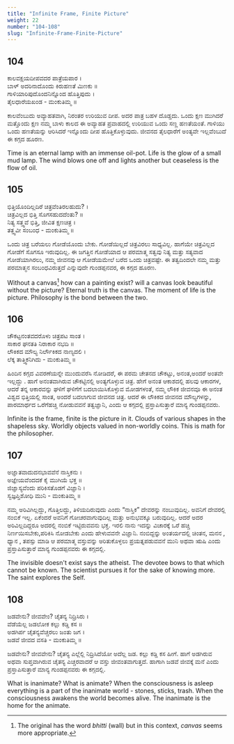 ```yaml
---
title: "Infinite Frame, Finite Picture"
weight: 22
number: "104-108"
slug: "Infinite-Frame-Finite-Picture"
---
```


## 104
ಕಾಲವಕ್ಷಯದೀಪವದರ ಪಾತ್ರೆಯಪಾರ ।  
ಬಾಳ್ ಅದರಿನಾದೊಂದು ಕಿರುಹಣತೆ ಮಿಣಕು ॥  
ಗಾಳಿಯಾರಿಪುದೊಂದನಿನ್ನೊಂದ ಹೊತ್ತಿಪುದು ।  
ತೈಲಧಾರೆಯಖಂಡ - ಮಂಕುತಿಮ್ಮ ॥

ಕಾಲವೆಂಬುದು ಅವ್ಯಾಹತವಾಗಿ, ನಿರಂತರ ಉರಿಯುವ ದೀಪ. ಅದರ ಪಾತ್ರ ಬಹಳ ದೊಡ್ಡದು. ಒಂದು ಕ್ಷಣ ಮುಗಿದರೆ ಮತ್ತೊಂದು ಕ್ಷಣ ನಮ್ಮ ಬಾಳು ಕಾಲದ ಈ ಅವ್ಯಾಹತ ಪ್ರವಾಹದಲ್ಲಿ ಉರಿಯುವ ಒಂದು ಸಣ್ಣ ಹಣತೆಯಂತೆ. ಗಾಳಿಯು ಒಂದು ಹಣತೆಯನ್ನು ಆರಿಸಿದರೆ ಇನ್ನೊಂದು ದೀಪ ಹೊತ್ತಿಕೊಳ್ಳುವುದು. ಜೀವನದ ತೈಲಧಾರೆಗೆ ಅಂತ್ಯವೇ ಇಲ್ಲವೆಂಬುದೆ ಈ ಕಗ್ಗದ ಹೂರಣ.

Time is an eternal lamp with an immense oil-pot. Life is the glow of a small mud lamp. The wind blows one off and lights another but ceaseless is the flow of oil.

## 105
ಭಿತ್ತಿಯೊಂದಿಲ್ಲದಿರೆ ಚಿತ್ರವೆಂತಿರಲಹುದು? ।  
ಚಿತ್ರವಿಲ್ಲದ ಭಿತ್ತಿ ಸೊಗಸಹುದದೆಂತು? ॥  
ನಿತ್ಯ ಸತ್ತ್ವವೆ ಭಿತ್ತಿ, ಜೀವಿತ ಕ್ಷಣಚಿತ್ರ ।  
ತತ್ತ್ವವೀ ಸಂಬಂಧ - ಮಂಕುತಿಮ್ಮ ॥

ಒಂದು ಚಿತ್ರ ಬರೆಯಲು ಗೋಡೆಯೊಂದು ಬೇಕು. ಗೋಡೆಯಿಲ್ಲದೆ ಚಿತ್ರವಿರಲು ಸಾಧ್ಯವಿಲ್ಲ. ಹಾಗೆಯೇ ಚಿತ್ರವಿಲ್ಲದ ಗೋಡೆಗೆ ಸೊಗಸೂ ಇರುವುದಿಲ್ಲ. ಈ ಜಗತ್ತಿನ ಗೋಡೆಯಾದ ಆ ಪರಮಾತ್ಮ ಸತ್ವವು ನಿತ್ಯ ಮತ್ತು ಸತ್ಯವಾದ ಗೋಡೆಯಾಗಿರಲು, ನಮ್ಮ ಜೀವನವು ಆ ಗೋಡೆಯಮೇಲೆ ಬರೆದ ಒಂದು ಚಿತ್ರವಷ್ಟೇ. ಈ ತತ್ವದಿಂದಲೇ ನಮ್ಮ ಮತ್ತು ಪರಮಾತ್ಮನ ಸಂಬಂಧವಿರುತ್ತದೆ ಎನ್ನುವುದೇ ಗುಂಡಪ್ಪನವರ, ಈ ಕಗ್ಗದ ಹೂರಣ.

Without a canvas[^35] how can a painting exist? will a canvas look beautiful without the picture? Eternal truth is the canvas. The moment of life is the picture. Philosophy is the bond between the two.

## 106
ಚೌಕಟ್ಟನಂತವದರೊಳು ಚಿತ್ರಪಟ ಸಾಂತ ।  
ಸಾಕಾರ ಘನತತಿ ನಿರಾಕಾರ ನಭದಿ ॥  
ಲೌಕಿಕದ ಮೌಲ್ಯ ನಿರ್ಲೌಕಿಕದ ನಾಣ್ಯದಲಿ ।  
ಲೆಕ್ಕ ತಾತ್ತ್ವಿಕನಿಗಿದು - ಮಂಕುತಿಮ್ಮ ॥

ಹಿಂದಿನ ಕಗ್ಗದ ವಿವರಣೆಯನ್ನೇ ಮುಂದುವರೆಸಿ ನೋಡಿದರೆ, ಈ ಪರಮ ಚೇತನದ ಚೌಕಟ್ಟು, ಅನಂತ,ಅಂದರೆ ಅಂತವೇ ಇಲ್ಲದ್ದು . ಹಾಗೆ ಅನಂತವಾಗಿರುವ ಚೌಕಟ್ಟಿನಲ್ಲಿ ಅಂತ್ಯಗೊಳ್ಳುವ ಚಿತ್ರ. ಹೇಗೆ ಅನಂತ ಆಕಾಶದಲ್ಲಿ ಹಲವು ಆಕಾರಗಳ, ಆದರೆ ತನ್ನ ಆಕಾರವನ್ನು ಘಳಿಗೆ ಘಳಿಗೆಗೆ ಬದಲಾಯಿಸಿಕೊಳ್ಳುವ ಮೋಡಗಳಂತೆ, ನಮ್ಮ ಲೌಕಿಕ ಜೀವನವೂ ಈ ಅನಂತ ವಿಶ್ವದ ಭಿತ್ತಿಯಲ್ಲಿ ಸಾಂತ, ಅಂದರೆ ಬದಲಾಗುವ ಜೀವನದ ಚಿತ್ರ. ಆದರೆ ಈ ಲೌಕಿಕದ ಜೀವನದ ಮೌಲ್ಯಗಳನ್ನು, ಪಾರಮಾರ್ಥದ ಒರೆಗೆಹಚ್ಚಿ ನೋಡುವವನೆ ತತ್ವಜ್ಞಾನಿ, ಎಂದು ಆ ಕಗ್ಗದಲ್ಲಿ ಪ್ರಸ್ತಾಪಿಸುತ್ತಾರೆ ಮಾನ್ಯ ಗುಂಡಪ್ಪನವರು.

Infinite is the frame, finite is the picture in it. Clouds of various shapes in the shapeless sky. Worldly objects valued in non-worldly coins. This is math for the philosopher.

## 107
ಅಜ್ಞಾತವಾದುದನಭಾವವೆನೆ ನಾಸ್ತಿಕನು ।  
ಅಜ್ಞೇಯವೆಂದದಕೆ ಕೈ ಮುಗಿಯೆ ಭಕ್ತ ॥  
ಜಿಜ್ಞಾಸ್ಯವೆಂದು ಪರಿಕಿಸತೊಡಗೆ ವಿಜ್ಞಾನಿ ।  
ಸ್ವಜ್ಞಪ್ತಿಶೋಧಿ ಮುನಿ - ಮಂಕುತಿಮ್ಮ ॥

ನಮ್ಮ ಅರಿವಿಗಿಲ್ಲದ್ದು, ಗೊತ್ತಿಲದ್ದು, ತಿಳಿಯದಿರುವುದು ಎಂದು “ನಾಸ್ತಿಕ” ದೇವರನ್ನು ನಂಬುವುದಿಲ್ಲ. ಅವನಿಗೆ ದೇವರಲ್ಲಿ ನಂಬಿಕೆ ಇಲ್ಲ. ಏಕೆಂದರೆ ಅವನಿಗೆ ಗೋಚರವಾಗುವುದಿಲ್ಲ ಮತ್ತು ಅನುಭವಕ್ಕೂ ಬರುವುದಿಲ್ಲ. ಆದರೆ ಅದರ ಅರಿವಿಲ್ಲದಿದ್ದರೂ ಅದರಲ್ಲಿ ನಂಬಿಕೆ ಇಟ್ಟಿರುವವನು ಭಕ್ತ. ಇರಲಿ ನಾನು ಇದನ್ನು ವಿಚಾರಕ್ಕೆ ಒರೆ ಹಚ್ಚಿ ನಿರ್ಣಯಿಸಬೇಕು,ಪರಿಕಿಸಿ ನೋಡಬೇಕು ಎಂದು ಹೇಳುವವನೇ ವಿಜ್ಞಾನಿ. ನಂಬಿದ್ದನ್ನು ಅಂತರ್ಯದಲ್ಲಿ ಚಿಂತನ, ಮನನ , ಧ್ಯಾನ , ತಪಸ್ಸು ಮಾಡಿ ಆ ಪರಮಾತ್ಮ ವಸ್ತುವನ್ನು ಅರಿತುಕೊಳ್ಳಲು ಪ್ರಯತ್ನಪಡುವವನೆ ಮುನಿ ಅಥವಾ ಋಷಿ ಎಂದು ಪ್ರಸ್ತಾಪಿಸುತ್ತಾರೆ ಮಾನ್ಯ ಗುಂಡಪ್ಪನವರು ಈ ಕಗ್ಗದಲ್ಲಿ.

The invisible doesn't exist says the atheist. The devotee bows to that which cannot be known. The scientist pursues it for the sake of knowing more. The saint explores the Self.

## 108
ಜಡವೇನು? ಜೀವವೇಂ? ಚೈತನ್ಯ ನಿದ್ರಿಸಿರು ।  
ವೆಡೆಯೆಲ್ಲ ಜಡಲೋಕ ಕಲ್ಲು ಕಡ್ಡಿ ಕಸ ॥  
ಅಡಗಿರ್ಪ ಚೈತನ್ಯವೆಚ್ಚರಲು ಜಂತು ಜಗ ।  
ಜಡವೆ ಜೀವದ ವಸತಿ - ಮಂಕುತಿಮ್ಮ ॥

ಜಡವೇನು? ಜೀವವೇನು? ಚೈತನ್ಯ ಎಲ್ಲೆಲ್ಲಿ ನಿದ್ರಿಸಿದೆಯೋ ಅದೆಲ್ಲ ಜಡ. ಕಲ್ಲು ಕಡ್ಡಿ ಕಸ ಹೀಗೆ. ಹಾಗೆ ಅಡಗಿರುವ ಅಥವಾ ಸುಪ್ತವಾಗಿರುವ ಚೈತನ್ಯ ಎಚ್ಚರವಾದರೆ ಆ ವಸ್ತು ಜೀವಂತವಾಗುತ್ತದೆ. ಹಾಗಾಗಿ ಜಡವೆ ಜೀವಕ್ಕೆ ಮನೆ ಎಂದು ಪ್ರಸ್ತಾಪಿಸುತ್ತಾರೆ ಮಾನ್ಯ ಗುಂಡಪ್ಪನವರು ಈ ಕಗ್ಗದಲ್ಲಿ.

What is inanimate? What is animate? When the consciousness is asleep everything is a part of the inanimate world - stones, sticks, trash. When the consciousness awakens the world becomes alive. The inanimate is the home for the animate.

[^35]: The original has the word *bhitti* (wall) but in this context, *canvas* seems more appropriate.